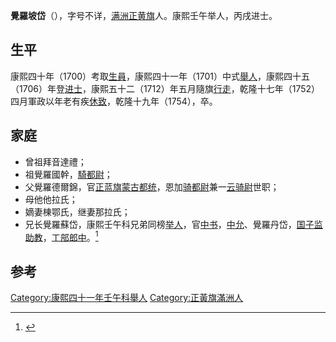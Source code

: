 '''覺羅坡岱'''（{{bd|1683年| |1754年}}），字号不详，[[满洲正黄旗|满洲正黄旗]]人。康熙壬午举人，丙戌进士。

==生平==
康熙四十年（1700）考取[[生員|生員]]，康熙四十一年（1701）中式[[舉人|舉人]]，康熙四十五（1706）年登[[进士|进士]]，康熙五十二（1712）年五月隨旗[[行走|行走]]，乾隆十七年（1752）四月軍政以年老有疾[[休致|休致]]，乾隆十九年（1754），卒。

==家庭==
*曾祖拜音達禮；
*祖覺羅國幹，[[騎都尉|騎都尉]]；
*父覺羅德爾錦，官[[正蓝旗|正蓝旗]][[蒙古|蒙古]][[都统|都统]]，恩加[[骑都尉|骑都尉]]兼一[[云骑尉|云骑尉]]世职；
*母他他拉氏；
*嫡妻棟鄂氏，继妻那拉氏；
*兄长覺羅蘇岱，康熙壬午科兄弟同榜[[举人|举人]]，官[[中书|中书]]，[[中允|中允]]、覺羅丹岱，[[国子监|国子监]][[助教|助教]]，[[工部郎中|工部郎中]]。<ref>{{cite book |title=《愛新覺羅宗譜》21册己一第244頁}}</ref>

==参考==
{{reflist}}
{{康熙四十五年丙戌科殿試金榜}}
[[Category:康熙四十一年壬午科舉人|Category:康熙四十一年壬午科舉人]]
[[Category:正黃旗滿洲人|Category:正黃旗滿洲人]]